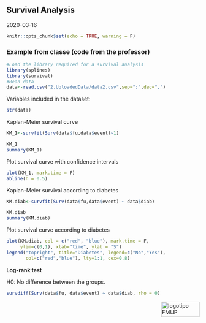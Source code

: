 ## Survival Analysis

2020-03-16

```r
knitr::opts_chunk$set(echo = TRUE, warning = F)
```

### Example from classe (code from the professor)

```r
#Load the library required for a survival analysis
library(splines)
library(survival)
#Read data
data<-read.csv("2.UploadedData/data2.csv",sep=";",dec=",")
```

Variables included in the dataset:
```r
str(data)
```

Kaplan-Meier survival curve
```r
KM_1<-survfit(Surv(data$fu,data$event)~1)

KM_1
summary(KM_1)
```

Plot survival curve with confidence intervals
```r
plot(KM_1, mark.time = F)
abline(h = 0.5)
```

Kaplan-Meier survival according to diabetes
```r
KM.diab<-survfit(Surv(data$fu,data$event) ~ data$diab)

KM.diab
summary(KM.diab)
```

Plot survival curve according to diabetes
```r
plot(KM.diab, col = c("red", "blue"), mark.time = F,
     ylim=c(0,1), xlab="time", ylab = "S")
legend("topright", title="Diabetes", legend=c("No","Yes"),
       col=c("red","blue"), lty=1:1, cex=0.8)
```

**Log-rank test**

H0: No difference between the groups.
```r
survdiff(Surv(data$fu, data$event) ~ data$diab, rho = 0)
```


<img src="images/logoFMUP.png" alt="logotipo FMUP" style="width:100px;height:40px;" align="right">


